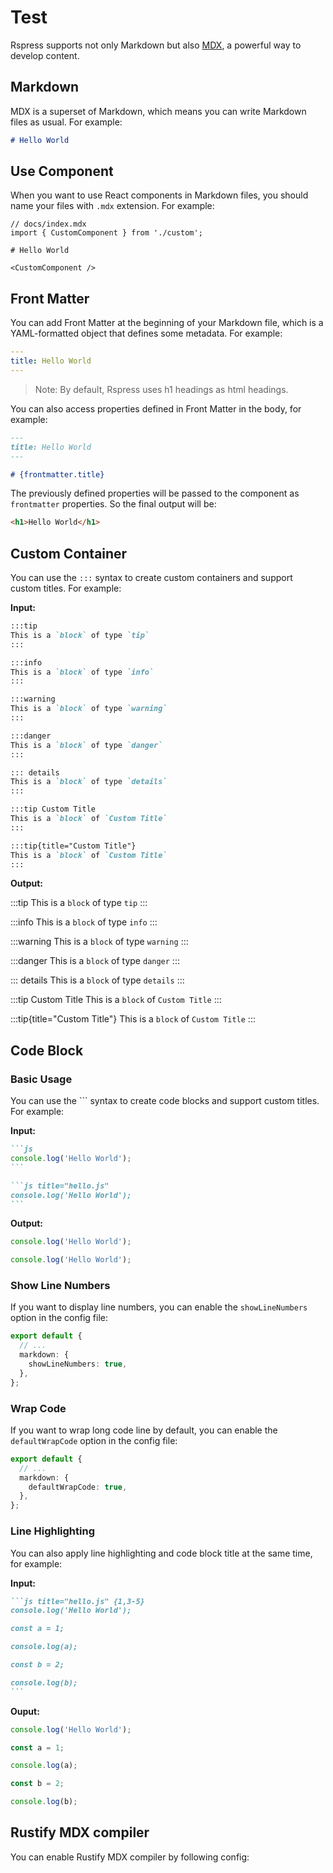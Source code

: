 
# Test

<CustomComponent />

Rspress supports not only Markdown but also [MDX](https://mdxjs.com/), a powerful way to develop content.

## Markdown

MDX is a superset of Markdown, which means you can write Markdown files as usual. For example:

```md
# Hello World
```

## Use Component

When you want to use React components in Markdown files, you should name your files with `.mdx` extension. For example:

```mdx
// docs/index.mdx
import { CustomComponent } from './custom';

# Hello World

<CustomComponent />
```

## Front Matter

You can add Front Matter at the beginning of your Markdown file, which is a YAML-formatted object that defines some metadata. For example:

```yaml
---
title: Hello World
---
```

> Note: By default, Rspress uses h1 headings as html headings.

You can also access properties defined in Front Matter in the body, for example:

```markdown
---
title: Hello World
---

# {frontmatter.title}
```

The previously defined properties will be passed to the component as `frontmatter` properties. So the final output will be:

```html
<h1>Hello World</h1>
```

## Custom Container

You can use the `:::` syntax to create custom containers and support custom titles. For example:

**Input:**

```markdown
:::tip
This is a `block` of type `tip`
:::

:::info
This is a `block` of type `info`
:::

:::warning
This is a `block` of type `warning`
:::

:::danger
This is a `block` of type `danger`
:::

::: details
This is a `block` of type `details`
:::

:::tip Custom Title
This is a `block` of `Custom Title`
:::

:::tip{title="Custom Title"}
This is a `block` of `Custom Title`
:::
```

**Output:**

:::tip
This is a `block` of type `tip`
:::

:::info
This is a `block` of type `info`
:::

:::warning
This is a `block` of type `warning`
:::

:::danger
This is a `block` of type `danger`
:::

::: details
This is a `block` of type `details`
:::

:::tip Custom Title
This is a `block` of `Custom Title`
:::

:::tip{title="Custom Title"}
This is a `block` of `Custom Title`
:::

## Code Block

### Basic Usage

You can use the \`\`\` syntax to create code blocks and support custom titles. For example:

**Input:**

````md
```js
console.log('Hello World');
```

```js title="hello.js"
console.log('Hello World');
```
````

**Output:**

```js
console.log('Hello World');
```

```js title="hello.js"
console.log('Hello World');
```

### Show Line Numbers

If you want to display line numbers, you can enable the `showLineNumbers` option in the config file:

```ts title="rspress.config.ts"
export default {
  // ...
  markdown: {
    showLineNumbers: true,
  },
};
```

### Wrap Code

If you want to wrap long code line by default, you can enable the `defaultWrapCode` option in the config file:

```ts title="rspress.config.ts"
export default {
  // ...
  markdown: {
    defaultWrapCode: true,
  },
};
```

### Line Highlighting

You can also apply line highlighting and code block title at the same time, for example:

**Input:**

````md
```js title="hello.js" {1,3-5}
console.log('Hello World');

const a = 1;

console.log(a);

const b = 2;

console.log(b);
```
````

**Ouput:**

```js title="hello.js" {1,3-5}
console.log('Hello World');

const a = 1;

console.log(a);

const b = 2;

console.log(b);
```

## Rustify MDX compiler

You can enable Rustify MDX compiler by following config:
